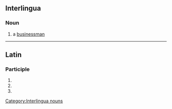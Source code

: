 ==Interlingua==

===Noun===
{{head|ia|nouns}}

# a [[businessman]]

[[Category:Interlingua nouns]]

----

==Latin==

===Participle===
{{la-part-form|negōtiante}}

# {{inflection of|negōtiāns||dat|m|s|lang=la}}
# {{inflection of|negōtiāns||dat|f|s|lang=la}}
# {{inflection of|negōtiāns||dat|n|s|lang=la}}